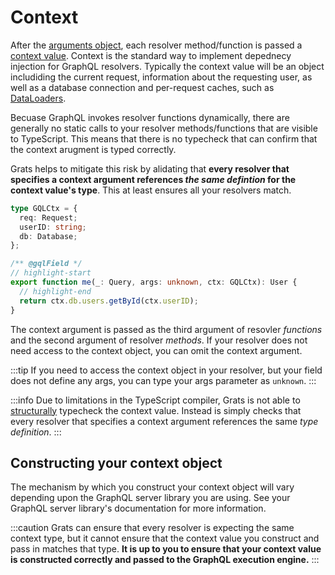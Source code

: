 # Context

After the [arguments object](./03-arguments.mdx), each resolver method/function is passed a [context value](https://graphql.org/learn/execution/#root-fields-resolvers). Context is the standard way to implement depednecy injection for GraphQL resolvers. Typically the context value will be an object includiding the current request, information about the requesting user, as well as a database connection and per-request caches, such as [DataLoaders](https://github.com/graphql/dataloader).

Becuase GraphQL invokes resolver functions dynamically, there are generally no static calls to your resolver methods/functions that are visible to TypeScript. This means that there is no typecheck that can confirm that the context arugment is typed correctly.

Grats helps to mitigate this risk by alidating that **every resolver that specifies a context argument references _the same defintion_ for the context value's type**. This at least ensures all your resolvers match.

```ts
type GQLCtx = {
  req: Request;
  userID: string;
  db: Database;
};

/** @gqlField */
// highlight-start
export function me(_: Query, args: unknown, ctx: GQLCtx): User {
  // highlight-end
  return ctx.db.users.getById(ctx.userID);
}
```

The context argument is passed as the third argument of resovler _functions_ and the second argument of resolver _methods_. If your resolver does not need access to the context object, you can omit the context argument.

:::tip
If you need to access the context object in your resolver, but your field does not define any args, you can type your args parameter as `unknown`.
:::

:::info
Due to limitations in the TypeScript compiler, Grats is not able to [structurally](https://en.wikipedia.org/wiki/Structural_type_system) typecheck the context value. Instead is simply checks that every resolver that specifies a context argument references the same _type definition_.
:::

## Constructing your context object

The mechanism by which you construct your context object will vary depending upon the GraphQL server library you are using. See your GraphQL server library's documentation for more information.

:::caution
Grats can ensure that every resolver is expecting the same context type, but it cannot ensure that the context value you construct and pass in matches that type. **It is up to you to ensure that your context value is constructed correctly and passed to the GraphQL execution engine.**
:::
